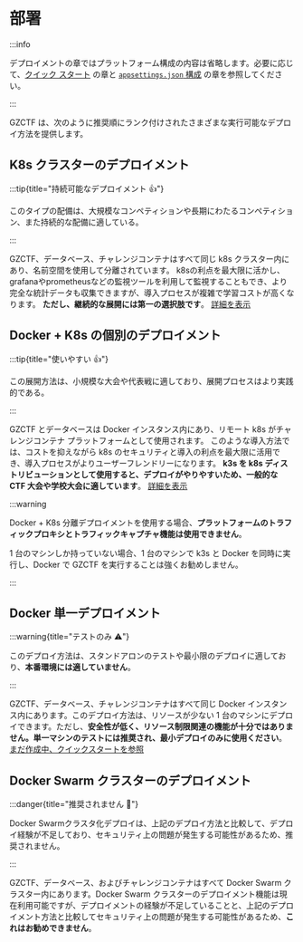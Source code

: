 
# 部署

:::info

デプロイメントの章ではプラットフォーム構成の内容は省略します。必要に応じて、[クイック スタート](/guide/start/quick-start) の章と [`appsettings.json` 構成](/config/appsettings) の章を参照してください。

:::

GZCTF は、次のように推奨順にランク付けされたさまざまな実行可能なデプロイ方法を提供します。

## K8s クラスターのデプロイメント

:::tip{title="持続可能なデプロイメント 👍"}

このタイプの配備は、大規模なコンペティションや長期にわたるコンペティション、また持続的な配備に適している。

:::

GZCTF、データベース、チャレンジコンテナはすべて同じ k8s クラスター内にあり、名前空間を使用して分離されています。 k8sの利点を最大限に活かし、grafanaやprometheusなどの監視ツールを利用して監視することもでき、より完全な統計データも収集できますが、導入プロセスが複雑で学習コストが高くなります。 **ただし、継続的な展開には第一の選択肢です**。 [詳細を表示](/guide/deployment/k8s-only)

## Docker + K8s の個別のデプロイメント

:::tip{title="使いやすい 👍"}

この展開方法は、小規模な大会や代表戦に適しており、展開プロセスはより実践的である。

:::

GZCTF とデータベースは Docker インスタンス内にあり、リモート k8s がチャレンジコンテナ プラットフォームとして使用されます。 このような導入方法では、コストを抑えながら k8s のセキュリティと導入の利点を最大限に活用でき、導入プロセスがよりユーザーフレンドリーになります。 **k3s を k8s ディストリビューションとして使用すると、デプロイがやりやすいため、一般的な CTF 大会や学校大会に適しています**。 [詳細を表示](/guide/deployment/docker-k8s)

:::warning

Docker + K8s 分離デプロイメントを使用する場合、**プラットフォームのトラフィックプロキシとトラフィックキャプチャ機能は使用できません**。

1 台のマシンしか持っていない場合、1 台のマシンで k3s と Docker を同時に実行し、Docker で GZCTF を実行することは強くお勧めしません。

:::

## Docker 単一デプロイメント

:::warning{title="テストのみ ⚠️"}

このデプロイ方法は、スタンドアロンのテストや最小限のデプロイに適しており、**本番環境には適していません**。

:::

GZCTF、データベース、チャレンジコンテナはすべて同じ Docker インスタンス内にあります。このデプロイ方法は、リソースが少ない 1 台のマシンにデプロイできます。ただし、**安全性が低く、リソース制限関連の機能が十分ではありません。単一マシンのテストには推奨され、最小デプロイのみに使用ください**。 [まだ作成中、クイックスタートを参照](/guide/start/quick-start)

## Docker Swarm クラスターのデプロイメント

:::danger{title="推奨されません 🚫"}

Docker Swarmクラスタ化デプロイは、上記のデプロイ方法と比較して、デプロイ経験が不足しており、セキュリティ上の問題が発生する可能性があるため、推奨されません。

:::

GZCTF、データベース、およびチャレンジコンテナはすべて Docker Swarm クラスター内にあります。Docker Swarm クラスターのデプロイメント機能は現在利用可能ですが、デプロイメントの経験が不足していることと、上記のデプロイメント方法と比較してセキュリティ上の問題が発生する可能性があるため、**これはお勧めできません**。
